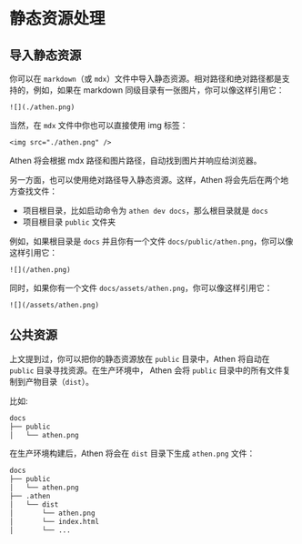 # 静态资源处理

## 导入静态资源

你可以在 `markdown`（或 `mdx`）文件中导入静态资源。相对路径和绝对路径都是支持的，例如，如果在 markdown 同级目录有一张图片，你可以像这样引用它：

```mdx
![](./athen.png)
```

当然，在 `mdx` 文件中你也可以直接使用 img 标签：

```mdx
<img src="./athen.png" />
```

Athen 将会根据 mdx 路径和图片路径，自动找到图片并响应给浏览器。

另一方面，也可以使用绝对路径导入静态资源。这样，Athen 将会先后在两个地方查找文件：

- 项目根目录，比如启动命令为 `athen dev docs`，那么根目录就是 `docs`
- 项目根目录 `public` 文件夹

例如，如果根目录是 `docs` 并且你有一个文件 `docs/public/athen.png`，你可以像这样引用它：

```mdx
![](/athen.png)
```

同时，如果你有一个文件 `docs/assets/athen.png`，你可以像这样引用它：

```mdx
![](/assets/athen.png)
```

## 公共资源

上文提到过，你可以把你的静态资源放在 `public` 目录中，Athen 将自动在 `public` 目录寻找资源。在生产环境中，
Athen 会将 `public` 目录中的所有文件复制到产物目录（`dist`）。

比如:

```bash
docs
├── public
│   └── athen.png
```

在生产环境构建后，Athen 将会在 `dist` 目录下生成 `athen.png` 文件：

```bash
docs
├── public
│   └── athen.png
├── .athen
│   └── dist
│       └── athen.png
│       └── index.html
│       └── ...
```
